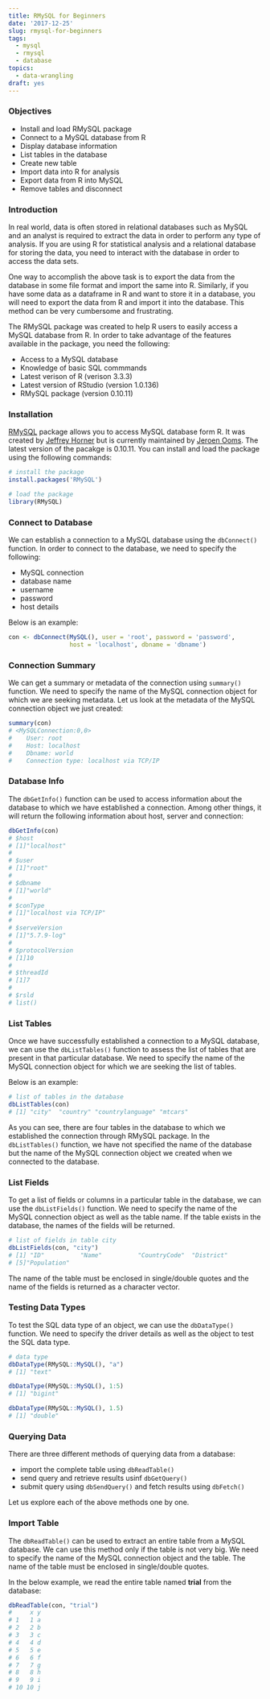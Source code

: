 ```yaml
---
title: RMySQL for Beginners
date: '2017-12-25'
slug: rmysql-for-beginners
tags:
  - mysql
  - rmysql
  - database
topics:
  - data-wrangling
draft: yes
---
```


### Objectives

- Install and load RMySQL package
- Connect to a MySQL database from R
- Display database information
- List tables in the database
- Create new table
- Import data into R for analysis
- Export data from R into MySQL
- Remove tables and disconnect

### Introduction

In real world, data is often stored in relational databases such as MySQL and an analyst is required to extract the data in order to perform any type of analysis. If you are using R for statistical analysis and a relational database for storing the data, you need to interact with the database in order to access the data sets.

One way to accomplish the above task is to export the data from the database in some file format and import the same into R. Similarly, if you have some data as a dataframe in R and want to store it in a database, you will need to export the data from R and import it into the database. This method can be very cumbersome and frustrating.

The RMySQL package was created to help R users to easily access a MySQL database from R. In order to take advantage of the features available in the package, you need the following:

- Access to a MySQL database
- Knowledge of basic SQL commmands
- Latest verison of R (verison 3.3.3)
- Latest version of RStudio (version 1.0.136)
- RMySQL package (version 0.10.11)


### Installation

[RMySQL](https://cran.r-project.org/web/packages/RMySQL/index.html) package allows you to access MySQL database form R. It was created by [Jeffrey Horner](http://biostat.mc.vanderbilt.edu/wiki/Main/JeffreyHorner) but is currently maintained by [Jeroen Ooms](https://github.com/jeroen). The latest version of the pacakge is 0.10.11. You can install and load the package using the following commands:

```r
# install the package
install.packages('RMySQL')

# load the package
library(RMySQL)
```

### Connect to Database

We can establish a connection to a MySQL database using the `dbConnect()` function. In order to connect to the database, we need to specify the following:

- MySQL connection
- database name
- username
- password
- host details

Below is an example:

```r
con <- dbConnect(MySQL(), user = 'root', password = 'password',
                 host = 'localhost', dbname = 'dbname')
```

### Connection Summary

We can get a summary or metadata of the connection using `summary()` function. We need to specify the name of the MySQL connection object for which we are seeking metadata. Let us look at the metadata of the MySQL connection object we just created:

```r
summary(con)
# <MySQLConnection:0,0>
#    User: root
#    Host: localhost
#    Dbname: world
#    Connection type: localhost via TCP/IP
```


### Database Info

The `dbGetInfo()` function can be used to access information about the database to which we have established a connection. Among other things, it will return the following information about host, server and connection:

```r
dbGetInfo(con)
# $host
# [1]"localhost"
# 
# $user
# [1]"root"
# 
# $dbname
# [1]"world"
# 
# $conType
# [1]"localhost via TCP/IP"
# 
# $serveVersion
# [1]"5.7.9-log"
# 
# $protocolVersion
# [1]10
# 
# $threadId
# [1]7
# 
# $rsld
# list()
```


### List Tables

Once we have successfully established a connection to a MySQL database, we can use the `dbListTables()` function to assess the list of tables that are present in that particular database. We need to specify the name of the MySQL connection object for which we are seeking the list of tables.

Below is an example:

```r
# list of tables in the database
dbListTables(con)
# [1] "city"  "country" "countrylanguage" "mtcars"
```

As you can see, there are four tables in the database to which we established the connection through RMySQL package. In the `dbListTables()` function, we have not specified the name of the database but the name of the MySQL connection object we created when we connected to the database.


### List Fields

To get a list of fields or columns in a particular table in the database, we can use the `dbListFields()` function. We need to specify the name of the MySQL connection object as well as the table name. If the table exists in the database, the names of the fields will be returned. 

```r
# list of fields in table city
dbListFields(con, "city")
# [1] "ID"          "Name"          "CountryCode"  "District" 
# [5]"Population" 
```

The name of the table must be enclosed in single/double quotes and the name of the fields is returned as a character vector.

### Testing Data Types

To test the SQL data type of an object, we can use the `dbDataType()` function. We need to specify the driver details as well as the object to test the SQL data type.

```r
# data type
dbDataType(RMySQL::MySQL(), "a")
# [1] "text"

dbDataType(RMySQL::MySQL(), 1:5)
# [1] "bigint"

dbDataType(RMySQL::MySQL(), 1.5)
# [1] "double"
```

### Querying Data

There are three different methods of querying data from a database:

- import the complete table using `dbReadTable()`
- send query and retrieve results usinf `dbGetQuery()`
- submit query using `dbSendQuery()` and fetch results using `dbFetch()`

Let us explore each of the above methods one by one.

### Import Table

The `dbReadTable()` can be used to extract an entire table from a MySQL database. We can use this method only if the table is not very big. We need to specify the name of the MySQL connection object and the table. The name of the table must be enclosed in single/double quotes.

In the below example, we read the entire table named **trial** from the database:

```r
dbReadTable(con, "trial")
#     x y
# 1   1 a 
# 2   2 b
# 3   3 c
# 4   4 d
# 5   5 e
# 6   6 f
# 7   7 g
# 8   8 h
# 9   9 i
# 10 10 j
```


